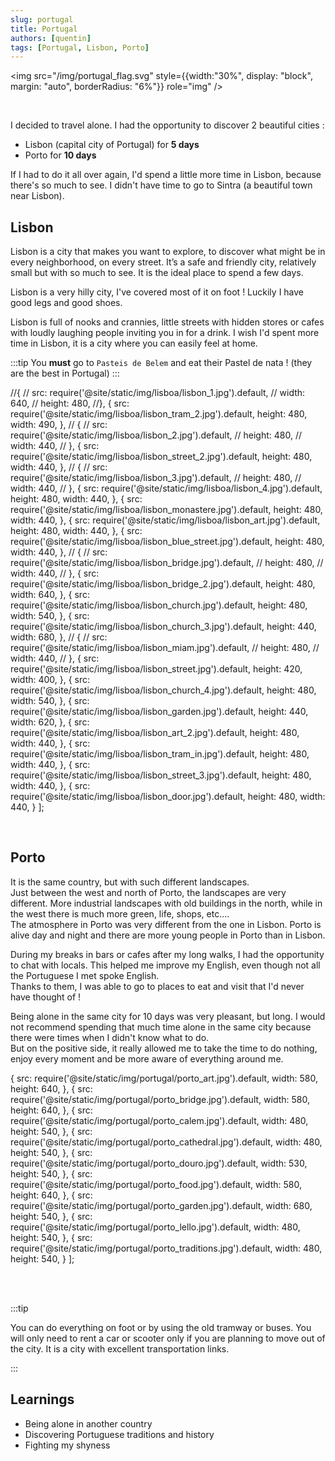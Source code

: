 ```yaml
---
slug: portugal
title: Portugal
authors: [quentin]
tags: [Portugal, Lisbon, Porto]
---
```

<!-- External component -->

<img src="/img/portugal_flag.svg" style={{width:"30%", display: "block", margin: "auto", borderRadius: "6%"}} role="img" />

<br />

I decided to travel alone. I had the opportunity to discover 2 beautiful cities :
* Lisbon (capital city of Portugal) for **5 days**
* Porto for **10 days**

If I had to do it all over again, I'd spend a little more time in Lisbon, because there's so much to see. 
I didn't have time to go to Sintra (a beautiful town near Lisbon).


## Lisbon

Lisbon is a city that makes you want to explore, to discover what might be in every neighborhood, on every street. 
It’s a safe and friendly city, relatively small but with so much to see. It is the ideal place to spend a few days.

Lisbon is a very hilly city, I've covered most of it on foot ! Luckily I have good legs and good shoes. 

Lisbon is full of nooks and crannies, little streets with hidden stores or cafes with loudly laughing people inviting you in for a drink. 
I wish I'd spent more time in Lisbon, it is a city where you can easily feel at home.

:::tip 
You **must** go to ``Pasteis de Belem`` and eat their Pastel de nata ! (they are the best in Portugal)
:::

   //{
   //   src: require('@site/static/img/lisboa/lisbon_1.jpg').default,
   //   width: 640,
   //   height: 480,
   //},
   {
      src: require('@site/static/img/lisboa/lisbon_tram_2.jpg').default,
      height: 480,
      width: 490,
   },
//   {
//      src: require('@site/static/img/lisboa/lisbon_2.jpg').default,
//      height: 480,
//      width: 440,
//   },
   {
      src: require('@site/static/img/lisboa/lisbon_street_2.jpg').default,
      height: 480,
      width: 440,
   },
//   {
//      src: require('@site/static/img/lisboa/lisbon_3.jpg').default,
//      height: 480,
//      width: 440,
//   },
   {
      src: require('@site/static/img/lisboa/lisbon_4.jpg').default,
      height: 480,
      width: 440,
   },
   {
      src: require('@site/static/img/lisboa/lisbon_monastere.jpg').default,
      height: 480,
      width: 440,
   },
   {
      src: require('@site/static/img/lisboa/lisbon_art.jpg').default,
      height: 480,
      width: 440,
   },
   {
      src: require('@site/static/img/lisboa/lisbon_blue_street.jpg').default,
      height: 480,
      width: 440,
   },
//   {
//      src: require('@site/static/img/lisboa/lisbon_bridge.jpg').default,
//      height: 480,
//      width: 440,
//   },
   {
      src: require('@site/static/img/lisboa/lisbon_bridge_2.jpg').default,
      height: 480,
      width: 640,
   },
   {
      src: require('@site/static/img/lisboa/lisbon_church.jpg').default,
      height: 480,
      width: 540,
   },
   {
      src: require('@site/static/img/lisboa/lisbon_church_3.jpg').default,
      height: 440,
      width: 680,
   },
//   {
//      src: require('@site/static/img/lisboa/lisbon_miam.jpg').default,
//      height: 480,
//      width: 440,
//   },
   {
      src: require('@site/static/img/lisboa/lisbon_street.jpg').default,
      height: 420,
      width: 400,
   },
   {
      src: require('@site/static/img/lisboa/lisbon_church_4.jpg').default,
      height: 480,
      width: 540,
   },
   {
      src: require('@site/static/img/lisboa/lisbon_garden.jpg').default,
      height: 440,
      width: 620,
   },
   {
      src: require('@site/static/img/lisboa/lisbon_art_2.jpg').default,
      height: 480,
      width: 440,
   },
   {
      src: require('@site/static/img/lisboa/lisbon_tram_in.jpg').default,
      height: 480,
      width: 440,
   },
   {
      src: require('@site/static/img/lisboa/lisbon_street_3.jpg').default,
      height: 480,
      width: 440,
   },
   {
      src: require('@site/static/img/lisboa/lisbon_door.jpg').default,
      height: 480,
      width: 440,
   }
];

<br />

<Gallery images={lisbon} enableImageSelection={false} rowHeight={250}/>

## Porto

It is the same country, but with such different landscapes.   
Just between the west and north of Porto, the landscapes are very different. More industrial 
landscapes with old buildings in the north, while in the west there is much more green, life, shops, etc....   
The atmosphere in Porto was very different from the one in Lisbon. Porto is alive day and night and there are more young people in Porto than in Lisbon. 

During my breaks in bars or cafes after my long walks, I had the opportunity to chat with locals.
This helped me improve my English, even though not all the Portuguese I met spoke English.   
Thanks to them, I was able to go to places to eat and visit that I'd never have thought of !

 
Being alone in the same city for 10 days was very pleasant, but long.
I would not recommend spending that much time alone in the same city because there were times when I didn't know what to do.   
But on the positive side, it really allowed me to take the time to do nothing, 
enjoy every moment and be more aware of everything around me. 

   {
      src: require('@site/static/img/portugal/porto_art.jpg').default,
      width: 580,
      height: 640,
   },
   {
      src: require('@site/static/img/portugal/porto_bridge.jpg').default,
      width: 580,
      height: 640,
   },
   {
      src: require('@site/static/img/portugal/porto_calem.jpg').default,
      width: 480,
      height: 540,
   },
   {
      src: require('@site/static/img/portugal/porto_cathedral.jpg').default,
      width: 480,
      height: 540,
   },
   {
      src: require('@site/static/img/portugal/porto_douro.jpg').default,
      width: 530,
      height: 540,
   },
   {
      src: require('@site/static/img/portugal/porto_food.jpg').default,
      width: 580,
      height: 640,
   },
   {
      src: require('@site/static/img/portugal/porto_garden.jpg').default,
      width: 680,
      height: 540,
   },
   {
      src: require('@site/static/img/portugal/porto_lello.jpg').default,
      width: 480,
      height: 540,
   },
   {
      src: require('@site/static/img/portugal/porto_traditions.jpg').default,
      width: 480,
      height: 540,
   }
];

<br />

<Gallery images={porto} enableImageSelection={false} rowHeight={250}/>

<br />

:::tip 

You can do everything on foot or by using the old tramway or buses. You will only need to rent a car or scooter only if you are planning to move out of the city. 
It is a city with excellent transportation links.

:::

## Learnings
- Being alone in another country
- Discovering Portuguese traditions and history
- Fighting my shyness